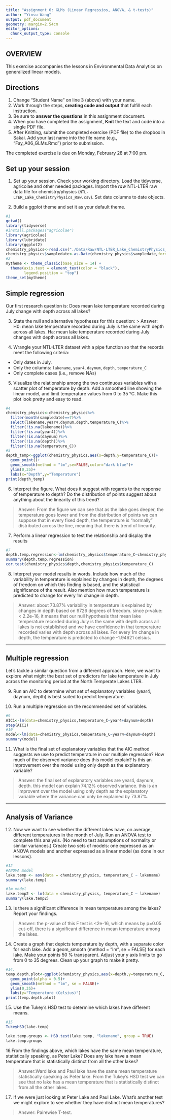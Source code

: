 ```yaml
---
title: "Assignment 6: GLMs (Linear Regressios, ANOVA, & t-tests)"
author: "Yinsu Wang"
output: pdf_document
geometry: margin=2.54cm
editor_options: 
  chunk_output_type: console
---
```


## OVERVIEW

This exercise accompanies the lessons in Environmental Data Analytics on generalized linear models. 

## Directions
1. Change "Student Name" on line 3 (above) with your name.
2. Work through the steps, **creating code and output** that fulfill each instruction.
3. Be sure to **answer the questions** in this assignment document.
4. When you have completed the assignment, **Knit** the text and code into a single PDF file.
5. After Knitting, submit the completed exercise (PDF file) to the dropbox in Sakai. Add your last name into the file name (e.g., "Fay_A06_GLMs.Rmd") prior to submission.

The completed exercise is due on Monday, February 28 at 7:00 pm.

## Set up your session 
1. Set up your session. Check your working directory. Load the tidyverse, agricolae and other needed packages. Import the *raw* NTL-LTER raw data file for chemistry/physics (`NTL-LTER_Lake_ChemistryPhysics_Raw.csv`). Set date columns to date objects.

2. Build a ggplot theme and set it as your default theme.

```r
#1
getwd()
library(tidyverse)
#install.packages("agricolae")
library(agricolae)
library(lubridate)
library(ggplot2)
chemistry_physics<-read.csv("./Data/Raw/NTL-LTER_Lake_ChemistryPhysics_Raw.csv")
chemistry_physics$sampledate<-as.Date(chemistry_physics$sampledate,format = "%m/%d/%y")
#2
mytheme <- theme_classic(base_size = 14) +
  theme(axis.text = element_text(color = "black"), 
        legend.position = "top")
theme_set(mytheme)
```

## Simple regression
Our first research question is: Does mean lake temperature recorded during July change with depth across all lakes?

3. State the null and alternative hypotheses for this question:
> Answer:
H0: mean lake temperature recorded during July is the same with depth across all lakes. 
Ha: mean lake temperature recorded during July changes with depth across all lakes.


4.  Wrangle your NTL-LTER dataset with a pipe function so that the records meet the following criteria: 
 * Only dates in July. 
 * Only the columns: `lakename`, `year4`, `daynum`, `depth`, `temperature_C`
 * Only complete cases (i.e., remove NAs)

5. Visualize the relationship among the two continuous variables with a scatter plot of temperature by depth. Add a smoothed line showing the linear model, and limit temperature values from 0 to 35 °C. Make this plot look pretty and easy to read.

```r
#4
chemistry_physics<-chemistry_physics%>%
  filter(month(sampledate)==7)%>%
  select(lakename,year4,daynum,depth,temperature_C)%>%
  filter(!is.na(lakename))%>%
  filter(!is.na(year4))%>%
  filter(!is.na(daynum))%>%
  filter(!is.na(depth))%>%
  filter(!is.na(temperature_C))
#5
depth_temp<-ggplot(chemistry_physics,aes(x=depth,y=temperature_C))+
  geom_point()+
  geom_smooth(method = "lm",se=FALSE,color="dark blue")+
  ylim(0,35)+
  labs(x="Depth",y="Temperature")
print(depth_temp)
```


6. Interpret the figure. What does it suggest with regards to the response of temperature to depth? Do the distribution of points suggest about anything about the linearity of this trend?

> Answer: From the figure we can see that as the lake goes deeper, the temperature goes lower and from the distribution of points we can suppose that in every fixed depth, the temperature is "normally" distributed across the line, meaning that there is trend of linearity. 


7. Perform a linear regression to test the relationship and display the results

```r
#7
depth.temp.regression<-lm(chemistry_physics$temperature_C~chemistry_physics$depth)
summary(depth.temp.regression)
cor.test(chemistry_physics$depth,chemistry_physics$temperature_C)
```


8. Interpret your model results in words. Include how much of the variability in temperature is explained by changes in depth, the degrees of freedom on which this finding is based, and the statistical significance of the result. Also mention how much temperature is predicted to change for every 1m change in depth. 

> Answer: about 73.87% variability in temperature is explained by changes in depth based on 9726 degrees of freedom. since p-value: < 2.2e-16, it means that our null hypothesis that mean lake temperature recorded during July is the same with depth across all lakes is not established and we have confidence in that temperature recorded varies with depth across all lakes. For every 1m change in depth, the temperature is predicted to change -1.94621 celsius. 

---

## Multiple regression
Let's tackle a similar question from a different approach. Here, we want to explore what might the best set of predictors for lake temperature in July across the monitoring period at the North Temperate Lakes LTER. 


9. Run an AIC to determine what set of explanatory variables (year4, daynum, depth) is best suited to predict temperature.

10. Run a multiple regression on the recommended set of variables. 

```r
#9
AIC1<-lm(data=chemistry_physics,temperature_C~year4+daynum+depth)
step(AIC1)
#10
model<-lm(data=chemistry_physics,temperature_C~year4+daynum+depth)
summary(model)
```

11. What is the final set of explanatory variables that the AIC method suggests we use to predict temperature in our multiple regression? How much of the observed variance does this model explain? Is this an improvement over the model using only depth as the explanatory variable?

> Answer: the final set of explanatory variables are year4, daynum, depth. this model can explain 74.12% observed variance. this is an improvent over the model using only depth as the explanatory variable where the variance can only be explained by 73.87%. 



---
## Analysis of Variance

12. Now we want to see whether the different lakes have, on average, different temperatures in the month of July. Run an ANOVA test to complete this analysis. (No need to test assumptions of normality or similar variances.) Create two sets of models: one expressed as an ANOVA models and another expressed as a linear model (as done in our lessons).

```r
#12
#ANOVA model
lake.temp <- aov(data = chemistry_physics, temperature_C ~ lakename)
summary(lake.temp)

#lm model
lake.temp2 <- lm(data = chemistry_physics, temperature_C ~ lakename)
summary(lake.temp2)
```

13. Is there a significant difference in mean temperature among the lakes? Report your findings. 

> Answer: the p-value of this F test is <2e-16, which means by p=0.05 cut-off, there is a significant difference in mean temperature among the lakes. 



14. Create a graph that depicts temperature by depth, with a separate color for each lake. Add a geom_smooth (method = "lm", se = FALSE) for each lake. Make your points 50 % transparent. Adjust your y axis limits to go from 0 to 35 degrees. Clean up your graph to make it pretty. 

```r
#14.
temp.depth.plot<-ggplot(chemistry_physics,aes(x=depth,y=temperature_C, color=lakename))+
  geom_point(alpha = 0.5)+
  geom_smooth(method = "lm", se = FALSE)+
  ylim(0,35)+
  labs(y="Temperature (Celsius)")
print(temp.depth.plot)
```

15. Use the Tukey's HSD test to determine which lakes have different means.

```r
#15
TukeyHSD(lake.temp)

lake.temp.groups <- HSD.test(lake.temp, "lakename", group = TRUE)
lake.temp.groups 

```

16.From the findings above, which lakes have the same mean temperature, statistically speaking, as Peter Lake? Does any lake have a mean temperature that is statistically distinct from all the other lakes?

>Answer:Ward lake and Paul lake have the same mean temperature statistically speaking as Peter lake. From the  Tukey's HSD test we can see that no lake has a mean temperature that is statistically distinct from all the other lakes. 

17. If we were just looking at Peter Lake and Paul Lake. What's another test we might explore to see whether they have distinct mean temperatures? 

>Answer: Pairewise T-test. 


